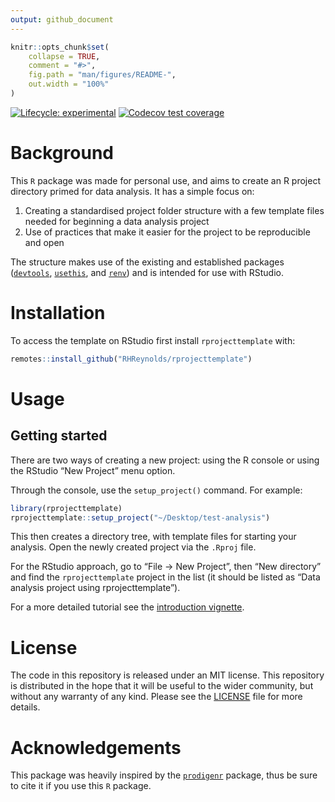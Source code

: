 ```yaml
---
output: github_document
---
```


<!-- README.md is generated from README.Rmd. Please edit that file -->

```r
knitr::opts_chunk$set(
    collapse = TRUE,
    comment = "#>",
    fig.path = "man/figures/README-",
    out.width = "100%"
)
```

<!-- badges: start -->
[![Lifecycle: experimental](https://img.shields.io/badge/lifecycle-experimental-orange.svg)](https://www.tidyverse.org/lifecycle/#experimental)
[![Codecov test coverage](https://codecov.io/gh/RHReynolds/rprojecttemplate/branch/main/graph/badge.svg)](https://app.codecov.io/gh/RHReynolds/rprojecttemplate?branch=main)
<!-- badges: end -->

# Background

This `R` package was made for personal use, and aims to create an R project directory primed for data analysis. It has a simple focus on:

1. Creating a standardised project folder structure with a few template files needed for beginning a data analysis project
2. Use of practices that make it easier for the project to be reproducible and open

The structure makes use of the existing and established packages ([`devtools`](https://devtools.r-lib.org/), [`usethis`](https://usethis.r-lib.org/), and [`renv`](https://rstudio.github.io/renv/articles/renv.html)) and is intended for use with RStudio.

# Installation

To access the template on RStudio first install `rprojecttemplate` with:

``` .r
remotes::install_github("RHReynolds/rprojecttemplate")
```

# Usage

## Getting started

There are two ways of creating a new project: using the R console or using the RStudio "New Project" menu option.

Through the console, use the `setup_project()` command.  For example:

``` .r
library(rprojecttemplate)
rprojecttemplate::setup_project("~/Desktop/test-analysis")
```

This then creates a directory tree, with template files for starting your analysis. Open the newly created project via the `.Rproj` file. 

For the RStudio approach, go to "File -> New Project", then "New directory" and find the `rprojecttemplate` project in the list (it should be listed as "Data analysis project using rprojecttemplate"). 

For a more detailed tutorial see the [introduction vignette](https://rhreynolds.github.io/rprojecttemplate/articles/rprojecttemplate.html).

# License
The code in this repository is released under an MIT license. This repository is distributed in the hope that it will be useful to the wider community, but without any warranty of any kind. Please see the [LICENSE](LICENSE.md) file for more details. 

# Acknowledgements
This package was heavily inspired by the [`prodigenr`](https://github.com/rostools/prodigenr) package, thus be sure to cite it if you use this `R` package.
